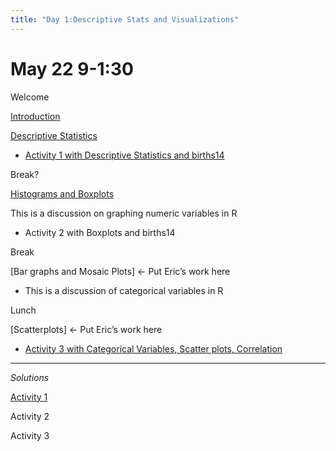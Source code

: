```yaml
---
title: "Day 1:Descriptive Stats and Visualizations"
---
```


# May 22 9-1:30

Welcome

[Introduction](./Teaching_Introductory_Statistics_with_R_Day1_Opening.pdf){target="_blank"}

[Descriptive Statistics](./descriptive_statistics.html){target="_blank"}

-   [Activity 1 with Descriptive Statistics and births14](./Activity_1_Descriptive_Stats/Activity_1.txt)

Break?

[Histograms and Boxplots](./histograms.html){target="_blank"}

This is a discussion on graphing numeric variables in R

-   Activity 2 with Boxplots and births14

Break

\[Bar graphs and Mosaic Plots\] \<- Put Eric's work here

-   This is a discussion of categorical variables in R

Lunch

\[Scatterplots\] \<- Put Eric's work here

-   [Activity 3 with Categorical Variables, Scatter plots, Correlation](./LAB_WSDay1_Categorical-Data_Scatterplots_Correlation.pdf)

------------------------------------------------------------------------

*Solutions*

[Activity 1](./Activity_1_Descriptive_Stats/Solutions_Activity_1.html)

Activity 2

Activity 3
